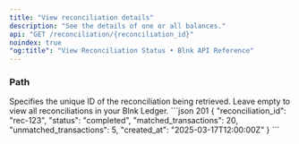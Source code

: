 ```yaml
---
title: "View reconciliation details"
description: "See the details of one or all balances."
api: "GET /reconciliation/{reconciliation_id}"
noindex: true
"og:title": "View Reconciliation Status • Blnk API Reference"
---
```




<Key />

### Path
<ParamField path="reconciliation_id" type="string">
  Specifies the unique ID of the reconciliation being retrieved. Leave empty to view all reconciliations in your Blnk Ledger.
</ParamField>

<ResponseExample>
```json 201
{
  "reconciliation_id": "rec-123",
  "status": "completed",
  "matched_transactions": 20,
  "unmatched_transactions": 5,
  "created_at": "2025-03-17T12:00:00Z"
}
```
</ResponseExample>

<NeedHelp />